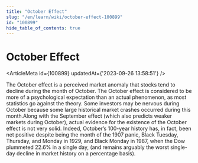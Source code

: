 ```yaml
---
title: "October Effect"
slug: "/en/learn/wiki/october-effect-100899"
id: "100899"
hide_table_of_contents: true
---
```



# October Effect

<ArticleMeta id={100899} updatedAt={'2023-09-26 13:58:51'} />
<div className='border-solid border-b border-t-0 my-4 border-[var(--ifm-color-gray-300)]' />

The October effect is a perceived market anomaly that stocks tend to decline during the month of October. The October effect is considered to be more of a psychological expectation than an actual phenomenon, as most statistics go against the theory. Some investors may be nervous during October because some large historical market crashes occurred during this month.Along with the September effect (which also predicts weaker markets during October), actual evidence for the existence of the October effect is not very solid. Indeed, October’s 100-year history has, in fact, been net positive despite being the month of the 1907 panic, Black Tuesday, Thursday, and Monday in 1929, and Black Monday in 1987, when the Dow plummeted 22.6% in a single day, (and remains arguably the worst single-day decline in market history on a percentage basis).
